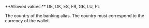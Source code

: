 <ParamField body="Country" type="string" required>     
**Allowed values:** DE, DK, ES, FR, GB, LU, PL

The country of the banking alias. The country must correspond to the currency of the wallet.
</ParamField>